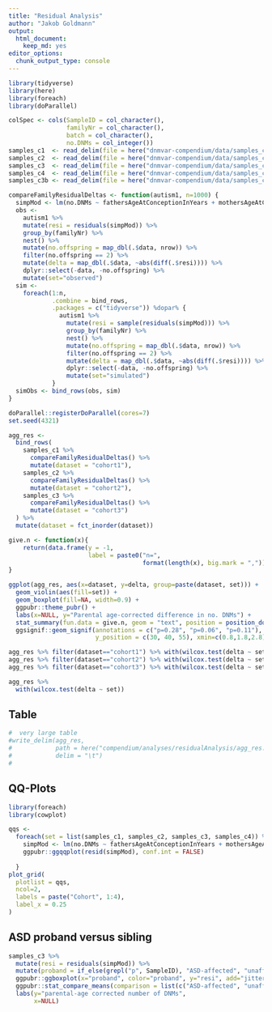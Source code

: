```yaml
---
title: "Residual Analysis"
author: "Jakob Goldmann"
output: 
  html_document: 
    keep_md: yes
editor_options: 
  chunk_output_type: console
---
```


```r
library(tidyverse)
library(here)
library(foreach)
library(doParallel)

colSpec <- cols(SampleID = col_character(), 
                familyNr = col_character(), 
                batch = col_character(),
                no.DNMs = col_integer())
samples_c1  <- read_delim(file = here("dnmvar-compendium/data/samples_c1.tsv"),  delim = "\t", col_types = colSpec)
samples_c2  <- read_delim(file = here("dnmvar-compendium/data/samples_c2.tsv"),  delim = "\t", col_types = colSpec)
samples_c3  <- read_delim(file = here("dnmvar-compendium/data/samples_c3.tsv"),  delim = "\t", col_types = colSpec)
samples_c4  <- read_delim(file = here("dnmvar-compendium/data/samples_c4.tsv"),  delim = "\t", col_types = colSpec)
samples_c3b <- read_delim(file = here("dnmvar-compendium/data/samples_c3b.tsv"), delim = "\t", col_types = colSpec)
```


```r
compareFamilyResidualDeltas <- function(autism1, n=1000) {
  simpMod <- lm(no.DNMs ~ fathersAgeAtConceptionInYears + mothersAgeAtConceptionInYears, autism1)
  obs <- 
    autism1 %>%
    mutate(resi = residuals(simpMod)) %>%
    group_by(familyNr) %>% 
    nest() %>% 
    mutate(no.offspring = map_dbl(.$data, nrow)) %>% 
    filter(no.offspring == 2) %>% 
    mutate(delta = map_dbl(.$data, ~abs(diff(.$resi)))) %>%
    dplyr::select(-data, -no.offspring) %>%
    mutate(set="observed")
  sim <- 
    foreach(1:n,
            .combine = bind_rows,
            .packages = c("tidyverse")) %dopar% {
              autism1 %>%
                mutate(resi = sample(residuals(simpMod))) %>%
                group_by(familyNr) %>% 
                nest() %>% 
                mutate(no.offspring = map_dbl(.$data, nrow)) %>% 
                filter(no.offspring == 2) %>% 
                mutate(delta = map_dbl(.$data, ~abs(diff(.$resi)))) %>%
                dplyr::select(-data, -no.offspring) %>%
                mutate(set="simulated")
            }
  simObs <- bind_rows(obs, sim)
}
```


```r
doParallel::registerDoParallel(cores=7)
set.seed(4321)

agg_res <-
  bind_rows(
    samples_c1 %>% 
      compareFamilyResidualDeltas() %>%
      mutate(dataset = "cohort1"),
    samples_c2 %>% 
      compareFamilyResidualDeltas() %>%
      mutate(dataset = "cohort2"),
    samples_c3 %>%
      compareFamilyResidualDeltas() %>%
      mutate(dataset = "cohort3")
  ) %>% 
  mutate(dataset = fct_inorder(dataset))
```

```r
give.n <- function(x){
    return(data.frame(y = -1, 
                      label = paste0("n=", 
                                     format(length(x), big.mark = ","))))
}

ggplot(agg_res, aes(x=dataset, y=delta, group=paste(dataset, set))) +
  geom_violin(aes(fill=set)) + 
  geom_boxplot(fill=NA, width=0.9) + 
  ggpubr::theme_pubr() + 
  labs(x=NULL, y="Parental age-corrected difference in no. DNMs") + 
  stat_summary(fun.data = give.n, geom = "text", position = position_dodge(width = 0.9)) + 
  ggsignif::geom_signif(annotations = c("p=0.28", "p=0.06", "p=0.11"),
                        y_position = c(30, 40, 55), xmin=c(0.8,1.8,2.8), xmax=c(1.2,2.2,3.2))
```


```r
agg_res %>% filter(dataset=="cohort1") %>% with(wilcox.test(delta ~ set))
agg_res %>% filter(dataset=="cohort2") %>% with(wilcox.test(delta ~ set))
agg_res %>% filter(dataset=="cohort3") %>% with(wilcox.test(delta ~ set))

agg_res %>% 
  with(wilcox.test(delta ~ set))
```



Table
-----

```r
#  very large table
#write_delim(agg_res,
#            path = here("compendium/analyses/residualAnalysis/agg_res.tsv"),
#            delim = "\t")
#
```


QQ-Plots
--------

```r
library(foreach)
library(cowplot)

qqs <- 
  foreach(set = list(samples_c1, samples_c2, samples_c3, samples_c4)) %do% {
    simpMod <- lm(no.DNMs ~ fathersAgeAtConceptionInYears + mothersAgeAtConceptionInYears, set)
    ggpubr::ggqqplot(resid(simpMod), conf.int = FALSE)
    
  }
plot_grid(
  plotlist = qqs,
  ncol=2,
  labels = paste("Cohort", 1:4),
  label_x = 0.25
)


```


ASD proband versus sibling
--------------------------

```r
samples_c3 %>% 
  mutate(resi = residuals(simpMod)) %>% 
  mutate(proband = if_else(grepl("p", SampleID), "ASD-affected", "unaffected sibling")) %>% 
  ggpubr::ggboxplot(x="proband", color="proband", y="resi", add="jitter") + 
  ggpubr::stat_compare_means(comparison = list(c("ASD-affected", "unaffected sibling"))) + 
  labs(y="parental-age corrected number of DNMs",
       x=NULL)

```



